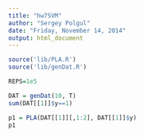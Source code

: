 ```yaml
---
title: "hw7SVM"
author: "Sergey Polgul"
date: "Friday, November 14, 2014"
output: html_document
---
```



```r
source('lib/PLA.R')
source('lib/genDat.R')

REPS=1e5

DAT = genDat(10, T)
sum(DAT[[1]]$y==1)

p1 = PLA(DAT[[1]][,1:2], DAT[[1]]$y)
p1

```